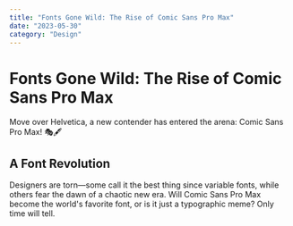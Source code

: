 ```yaml
---
title: "Fonts Gone Wild: The Rise of Comic Sans Pro Max"
date: "2023-05-30"
category: "Design"
---
```


# Fonts Gone Wild: The Rise of Comic Sans Pro Max

Move over Helvetica, a new contender has entered the arena: Comic Sans Pro Max! 🎭🖋️

## A Font Revolution

Designers are torn—some call it the best thing since variable fonts, while others fear the dawn of a chaotic new era. Will Comic Sans Pro Max become the world's favorite font, or is it just a typographic meme? Only time will tell.
